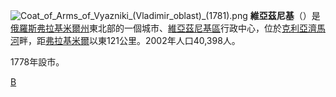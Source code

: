 {{coord|56|14|N|42|10|E|display=title}}
[[File:Coat_of_Arms_of_Vyazniki_(Vladimir_oblast)_(1781).png|right]]
'''維亞茲尼基'''（{{lang-ru|Вя́зники}}）是[[俄羅斯|俄羅斯]][[弗拉基米爾州|弗拉基米爾州]]東北部的一個城市、[[維亞茲尼基區|維亞茲尼基區]]行政中心，位於[[克利亞濟馬河|克利亞濟馬河]]畔，距[[弗拉基米尔_(俄罗斯)|弗拉基米爾]]以東121公里。2002年人口40,398人。

1778年設市。

{{弗拉基米爾州城市}}

[[Category:弗拉基米爾州城市|В]]